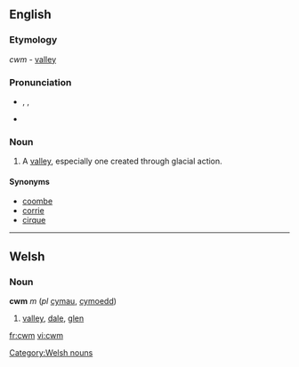 ==English==
{{wikipedia}}
===Etymology===
{{Cy.}} ''cwm'' - [[valley]]

===Pronunciation===
* {{enPR|/ko͞om/}}, {{IPA|/kuːm/}}, {{SAMPA|/ku:m/}}
* {{rhymes|uːm}}

===Noun===
{{en-noun}}

#A [[valley]], especially one created through glacial action. 

====Synonyms====
*[[coombe]]
*[[corrie]]
*[[cirque]]

----

==Welsh==

===Noun===
'''cwm''' ''m'' (''pl'' [[cymau]], [[cymoedd]])
# [[valley]], [[dale]], [[glen]]

[[Category:Welsh nouns]]

[[fr:cwm]]
[[vi:cwm]]